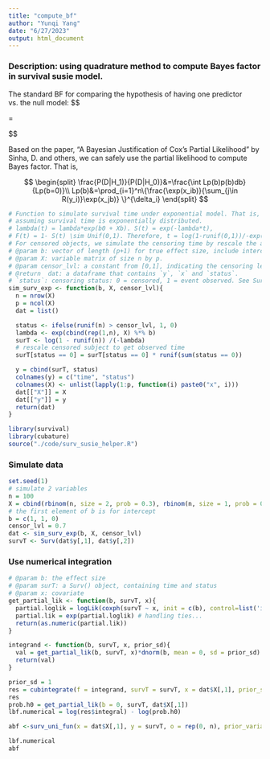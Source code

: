 ```yaml
---
title: "compute_bf"
author: "Yunqi Yang"
date: "6/27/2023"
output: html_document
---
```



### Description: using quadrature method to compute Bayes factor in survival susie model. 

The standard BF for comparing the hypothesis of having one predictor vs. the null model:
$$

\frac{P(D|H_1)}{P(D|H_0)}=\frac{\int\int p(y,\delta|x,b, h_0)p(b)dbdh_0}{\int p(y,\delta|x,b=0,h_0)dh_0}

$$

Based on the paper, "A Bayesian Justification of Cox’s Partial Likelihood" by Sinha, D. and others, we can safely use the partial likelihood to compute Bayes factor. That is,

$$
\begin{split}
\frac{P(D|H_1)}{P(D|H_0)}&=\frac{\int Lp(b)p(b)db}{Lp(b=0)}\\
Lp(b)&=\prod_{i=1}^n\{\frac{\exp(x_ib)}{\sum_{j\in R(y_i)}\exp(x_jb)} \}^{\delta_i}
\end{split}
$$

```r
# Function to simulate survival time under exponential model. That is,
# assuming survival time is exponentially distributed.
# lambda(t) = lambda*exp(b0 + Xb). S(t) = exp(-lambda*t),
# F(t) = 1- S(t) \sim Unif(0,1). Therefore, t = log(1-runif(0,1))/-exp(b0+Xb).
# For censored objects, we simulate the censoring time by rescale the actual survival time.
# @param b: vector of length (p+1) for true effect size, include intercept.
# @param X: variable matrix of size n by p.
# @param censor_lvl: a constant from [0,1], indicating the censoring level in the data.
# @return  dat: a dataframe that contains `y`, `x` and `status`.
# `status`: censoring status: 0 = censored, 1 = event observed. See Surv() in library(survival)
sim_surv_exp <- function(b, X, censor_lvl){
  n = nrow(X)
  p = ncol(X)
  dat = list()

  status <- ifelse(runif(n) > censor_lvl, 1, 0)
  lambda <- exp(cbind(rep(1,n), X) %*% b)
  surT <- log(1 - runif(n)) /(-lambda)
  # rescale censored subject to get observed time
  surT[status == 0] = surT[status == 0] * runif(sum(status == 0))

  y = cbind(surT, status)
  colnames(y) = c("time", "status")
  colnames(X) <- unlist(lapply(1:p, function(i) paste0("x", i)))
  dat[["X"]] = X
  dat[["y"]] = y
  return(dat)
}

```

```r
library(survival)
library(cubature)
source("./code/surv_susie_helper.R")
```


### Simulate data
```r
set.seed(1)
# simulate 2 variables 
n = 100
X = cbind(rbinom(n, size = 2, prob = 0.3), rbinom(n, size = 1, prob = 0.3))
# the first element of b is for intercept
b = c(1, 1, 0)
censor_lvl = 0.7
dat <- sim_surv_exp(b, X, censor_lvl)
survT <- Surv(dat$y[,1], dat$y[,2])
```


### Use numerical integration 
```r
# @param b: the effect size
# @param surT: a Surv() object, containing time and status
# @param x: covariate
get_partial_lik <- function(b, survT, x){
  partial.loglik = logLik(coxph(survT ~ x, init = c(b), control=list('iter.max'= 0, timefix=FALSE)))
  partial.lik = exp(partial.loglik) # handling ties...
  return(as.numeric(partial.lik))
}

integrand <- function(b, survT, x, prior_sd){
  val = get_partial_lik(b, survT, x)*dnorm(b, mean = 0, sd = prior_sd)
  return(val)
}
```

```r
prior_sd = 1
res = cubintegrate(f = integrand, survT = survT, x = dat$X[,1], prior_sd = 1, lower = -Inf, upper = Inf, method = "hcubature")
res
prob.h0 = get_partial_lik(b = 0, survT, dat$X[,1])
lbf.numerical = log(res$integral) - log(prob.h0)
```

```r
abf <-surv_uni_fun(x = dat$X[,1], y = survT, o = rep(0, n), prior_variance = prior_sd^2)$lbf
```

```r
lbf.numerical
abf
```

